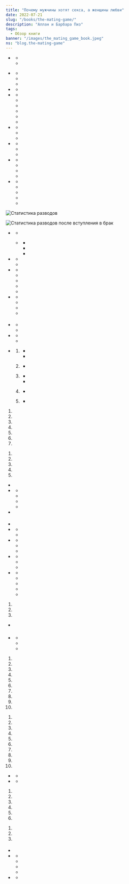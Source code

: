 ```yaml
---
title: "Почему мужчины хотят секса, а женщины любви"
date: 2022-07-21
slug: "/books/the-mating-game/"
description: "Аллан и Барбара Пиз"
tags:
  - Обзор книги 
banner: "/images/the_mating_game_book.jpeg"
ns: "blog.the-mating-game"
---
```


<div className="image-container">
  <div className="image_item">
    <Translation id="image_path" altTextId="title" tag="img" ns={props.data.post.ns} />
  </div>
</div>

<style jsx>{`
  .image-container {
    width: 350px;
    height: 350px;
    margin: auto;
    position: relative;
    margin-bottom: 170px;
    text-align: center;
  }
  .image-container img {
    margin-top: 0.5rem;
    max-width: 100%;
    max-height: 100%;
  }
`}</style>

<Translation id="main_heading" tag="h2" ns={props.data.post.ns} />

<Translation id="main_description" tag="p" ns={props.data.post.ns} />

<Translation id="key_points" tag="h3" ns={props.data.post.ns} />

<Translation id="key_points_sum" tag="p" ns={props.data.post.ns} />

<p><strong><Translation id="men_women_differences" ns={props.data.post.ns} /></strong></p>

<ul>
  <li><Translation id="men_visual" tag="span" ns={props.data.post.ns} />
    <ul>
      <li><Translation id="men_visual_subItem1" tag="span" ns={props.data.post.ns} /></li>
      <li><Translation id="men_visual_subItem2" tag="span" ns={props.data.post.ns} /></li>
    </ul>
  </li>
  <li><Translation id="women_power" tag="span" ns={props.data.post.ns} />
    <ul>
      <li><Translation id="women_power_subItem1" tag="span" ns={props.data.post.ns} /></li>
      <li><Translation id="women_power_subItem2" tag="span" ns={props.data.post.ns} /></li>
      <li><Translation id="women_power_subItem3" tag="span" ns={props.data.post.ns} /></li>
    </ul>
  </li>
  <li><strong><Translation id="love_chemistry" ns={props.data.post.ns} /></strong>
    <ul>
      <li><Translation id="love_chemistry_subItem1" tag="span" ns={props.data.post.ns} /></li>
    </ul>
  </li>
  <li><strong><Translation id="passion" ns={props.data.post.ns} /></strong>
    <ul>
      <li><Translation id="passion_description1" tag="span" ns={props.data.post.ns} /></li>
      <li><Translation id="passion_description2" tag="span" ns={props.data.post.ns} /></li>
      <li><Translation id="passion_description3" tag="span" ns={props.data.post.ns} /></li>
      <li><Translation id="passion_description4" tag="span" ns={props.data.post.ns} /></li>
      <li><Translation id="passion_description5" tag="span" ns={props.data.post.ns} /></li>
      <li><Translation id="passion_description6" tag="span" ns={props.data.post.ns} /></li>
    </ul>
  </li>
  <li><strong><Translation id="romantic_love" ns={props.data.post.ns} /></strong>
    <ul>
      <li><Translation id="romantic_love_description1" tag="span" ns={props.data.post.ns} /></li>
      <li><Translation id="romantic_love_description2" tag="span" ns={props.data.post.ns} /></li>
      <li><Translation id="romantic_love_description3" tag="span" ns={props.data.post.ns} /></li>
    </ul>
  </li>
  <li><strong><Translation id="evolution_purpose" ns={props.data.post.ns} /></strong>
    <ul>
      <li><Translation id="evolution_purpose_subItem1" tag="span" ns={props.data.post.ns} /></li>
      <li><Translation id="evolution_purpose_subItem2" tag="span" ns={props.data.post.ns} /></li>
      <li><Translation id="evolution_purpose_subItem3" tag="span" ns={props.data.post.ns} /></li>
    </ul>
  </li>
  <li><strong><Translation id="breakup" ns={props.data.post.ns} /></strong>
    <ul>
      <li><Translation id="breakup_subItem1" tag="span" ns={props.data.post.ns} /></li>
      <li><Translation id="breakup_subItem2" tag="span" ns={props.data.post.ns} /></li>
      <li><Translation id="breakup_subItem3" tag="span" ns={props.data.post.ns} /></li>
      <li><Translation id="breakup_subItem4" tag="span" ns={props.data.post.ns} /></li>
    </ul>
  </li>
  <li><strong><Translation id="long_attachment" ns={props.data.post.ns} /></strong>
    <ul>
      <li><Translation id="long_attachment_description1" tag="span" ns={props.data.post.ns} /></li>
      <li><Translation id="long_attachment_description2" tag="span" ns={props.data.post.ns} /></li>
      <li><Translation id="long_attachment_description3" tag="span" ns={props.data.post.ns} /></li>
      <li><Translation id="long_attachment_description4" tag="span" ns={props.data.post.ns} /></li>
      <li><Translation id="long_attachment_description5" tag="span" ns={props.data.post.ns} /></li>
    </ul>
  </li>
</ul>

<div className="chart-container">
  <div className="chart_item">
    <img alt="Статистика разводов" src="/images/divorces_rate.png" />
  </div>
</div>

<style jsx>{`
  .chart-container {
    width: 450px;
    height: 450px;
    margin: auto;
    position: relative;
    margin-bottom: 20px;
    text-align: center;
  }
  .chart-container img {
    max-width: 100%;
    max-height: 100%;
  }
`}</style>

<p style={{ textAlign: "center", fontSize: "0.9rem" }}><Translation id="divorce_chart1_caption" ns={props.data.post.ns} /></p>

<div className="chart-container-wide">
  <div className="chart_item">
    <img alt="Статистика разводов после вступления в брак" src="/images/years_since_marriage_to_divorce.png" />
  </div>
</div>

<style jsx>{`
  .chart-container-wide {
    width: 540px;
    height: 540px;
    margin: auto;
    position: relative;
    margin-bottom: 20px;
    text-align: center;
  }
  .chart-container-wide img {
    max-width: 100%;
    max-height: 100%;
  }
`}</style>

<p style={{ textAlign: "center", fontSize: "0.9rem" }}><Translation id="divorce_chart2_caption" ns={props.data.post.ns} /></p>

<ul>
  <li><strong><Translation id="histocompatibility" ns={props.data.post.ns} /></strong>
    <ul>
      <li><Translation id="histocompatibility_description1" tag="span" ns={props.data.post.ns} /></li>
      <li><Translation id="histocompatibility_description2" tag="span" ns={props.data.post.ns} />
        <ul>
          <li><Translation id="histocompatibility_subItem1" tag="span" ns={props.data.post.ns} /></li>
          <li><Translation id="histocompatibility_subItem2" tag="span" ns={props.data.post.ns} /></li>
          <li><Translation id="histocompatibility_subItem3" tag="span" ns={props.data.post.ns} /></li>
        </ul>
      </li>
    </ul>
  </li>
  <li><strong><Translation id="marriage" ns={props.data.post.ns} /></strong>
    <ul>
      <li><Translation id="marriage_subItem1" tag="span" ns={props.data.post.ns} /></li>
      <li><Translation id="marriage_subItem2" tag="span" ns={props.data.post.ns} /></li>
    </ul>
  </li>
  <li><strong><Translation id="modern_challenges" ns={props.data.post.ns} /></strong>
    <ul>
      <li><Translation id="modern_challenges_subItem1" tag="span" ns={props.data.post.ns} /></li>
      <li><Translation id="modern_challenges_subItem2" tag="span" ns={props.data.post.ns} /></li>
      <li><Translation id="modern_challenges_subItem3" tag="span" ns={props.data.post.ns} /></li>
      <li><Translation id="modern_challenges_subItem4" tag="span" ns={props.data.post.ns} /></li>
      <li><Translation id="modern_challenges_subItem5" tag="span" ns={props.data.post.ns} /></li>
    </ul>
  </li>
  <li><strong><Translation id="feminized_society" ns={props.data.post.ns} /></strong>
    <ul>
      <li><Translation id="feminized_society_subItem1" tag="span" ns={props.data.post.ns} /></li>
      <li><Translation id="feminized_society_subItem2" tag="span" ns={props.data.post.ns} /></li>
      <li><Translation id="feminized_society_subItem3" tag="span" ns={props.data.post.ns} /></li>
      <li><Translation id="feminized_society_subItem4" tag="span" ns={props.data.post.ns} /></li>
    </ul>
  </li>
</ul>

<h4><Translation id="women_want" ns={props.data.post.ns} /></h4>

<ul>
  <li><strong><Translation id="women_want_resources" ns={props.data.post.ns} /></strong>
    <ul>
      <li><Translation id="women_want_resources_subItem1" tag="span" ns={props.data.post.ns} /></li>
      <li><Translation id="women_want_resources_subItem2" tag="span" ns={props.data.post.ns} /></li>
    </ul>
  </li>
  <li><strong><Translation id="women_love_first" ns={props.data.post.ns} /></strong>
    <ul>
      <li><Translation id="women_love_first_subItem1" tag="span" ns={props.data.post.ns} /></li>
      <li><Translation id="women_love_first_subItem2" tag="span" ns={props.data.post.ns} /></li>
    </ul>
  </li>
  <li><strong><Translation id="ideal_partner_qualities" ns={props.data.post.ns} /></strong>
    <ol>
      <li><Translation id="quality_love" ns={props.data.post.ns} />
        <ul>
          <li><Translation id="quality_love_subItem1" tag="span" ns={props.data.post.ns} /></li>
          <li><Translation id="quality_love_subItem2" tag="span" ns={props.data.post.ns} /></li>
        </ul>
      </li>
      <li><Translation id="quality_fidelity" ns={props.data.post.ns} />
        <ul>
          <li><Translation id="quality_fidelity_subItem1" tag="span" ns={props.data.post.ns} /></li>
        </ul>
      </li>
      <li><Translation id="quality_kindness" ns={props.data.post.ns} />
        <ul>
          <li><Translation id="quality_kindness_subItem1" tag="span" ns={props.data.post.ns} /></li>
          <li><Translation id="quality_kindness_subItem2" tag="span" ns={props.data.post.ns} /></li>
        </ul>
      </li>
      <li><Translation id="quality_commitment" ns={props.data.post.ns} />
        <ul>
          <li><Translation id="quality_commitment_subItem1" tag="span" ns={props.data.post.ns} /></li>
        </ul>
      </li>
      <li><Translation id="quality_education" ns={props.data.post.ns} />
        <ul>
          <li><Translation id="quality_education_subItem1" tag="span" ns={props.data.post.ns} /></li>
        </ul>
      </li>
    </ol>
  </li>
</ul>

<p><strong><Translation id="attractive_qualities" ns={props.data.post.ns} /></strong></p>
<ol>
  <li><Translation id="attractive_humor" ns={props.data.post.ns} /></li>
  <li><Translation id="attractive_communication" ns={props.data.post.ns} /></li>
  <li><Translation id="attractive_cooking" ns={props.data.post.ns} /></li>
  <li><Translation id="attractive_dancing" ns={props.data.post.ns} /></li>
  <li><Translation id="attractive_safety" ns={props.data.post.ns} /></li>
  <li><Translation id="attractive_children" ns={props.data.post.ns} /></li>
  <li><Translation id="attractive_health" ns={props.data.post.ns} /></li>
</ol>

<p><strong><Translation id="women_sex_conditions" ns={props.data.post.ns} /></strong></p>
<ol>
  <li><Translation id="women_sex_condition1" ns={props.data.post.ns} /></li>
  <li><Translation id="women_sex_condition2" ns={props.data.post.ns} /></li>
  <li><Translation id="women_sex_condition3" ns={props.data.post.ns} /></li>
  <li><Translation id="women_sex_condition4" ns={props.data.post.ns} /></li>
  <li><Translation id="women_sex_condition5" ns={props.data.post.ns} /></li>
</ol>

<ul>
  <li><strong><Translation id="emotional_vs_physical" ns={props.data.post.ns} /></strong></li>
  <li><strong><Translation id="foreplay_importance" ns={props.data.post.ns} /></strong>
    <ul>
      <li><Translation id="foreplay_importance_subItem1" tag="span" ns={props.data.post.ns} /></li>
      <li><Translation id="foreplay_importance_subItem2" tag="span" ns={props.data.post.ns} /></li>
      <li><Translation id="foreplay_importance_subItem3" tag="span" ns={props.data.post.ns} /></li>
      <li><Translation id="foreplay_importance_subItem4" tag="span" ns={props.data.post.ns} /></li>
    </ul>
  </li>
  <li><Translation id="dominant_men" tag="span" ns={props.data.post.ns} /></li>
</ul>

<h4><Translation id="men_want" ns={props.data.post.ns} /></h4>

<ul>
  <li><strong><Translation id="men_brain" ns={props.data.post.ns} /></strong></li>
  <li><strong><Translation id="men_seek" ns={props.data.post.ns} /></strong>
    <ul>
      <li><Translation id="men_seek_subItem1" tag="span" ns={props.data.post.ns} /></li>
      <li><Translation id="men_seek_subItem2" tag="span" ns={props.data.post.ns} /></li>
    </ul>
  </li>
  <li><strong><Translation id="men_services" ns={props.data.post.ns} /></strong>
    <ul>
      <li><Translation id="men_services_subItem1" tag="span" ns={props.data.post.ns} /></li>
      <li><Translation id="men_services_subItem2" tag="span" ns={props.data.post.ns} /></li>
      <li><Translation id="men_services_subItem3" tag="span" ns={props.data.post.ns} /></li>
    </ul>
  </li>
  <li><strong><Translation id="ugly_wife" ns={props.data.post.ns} /></strong>
    <ul>
      <li><Translation id="ugly_wife_subItem1" tag="span" ns={props.data.post.ns} /></li>
      <li><Translation id="ugly_wife_subItem2" tag="span" ns={props.data.post.ns} /></li>
      <li><Translation id="ugly_wife_subItem3" tag="span" ns={props.data.post.ns} /></li>
    </ul>
  </li>
  <li><strong><Translation id="men_genes" ns={props.data.post.ns} /></strong>
    <ul>
      <li><Translation id="men_genes_subItem1" tag="span" ns={props.data.post.ns} /></li>
      <li><Translation id="men_genes_subItem2" tag="span" ns={props.data.post.ns} /></li>
      <li><Translation id="men_genes_subItem3" tag="span" ns={props.data.post.ns} /></li>
      <li><Translation id="men_genes_subItem4" tag="span" ns={props.data.post.ns} /></li>
      <li><Translation id="men_genes_subItem5" tag="span" ns={props.data.post.ns} /></li>
    </ul>
  </li>
</ul>

<p><Translation id="sex_tension" tag="span" ns={props.data.post.ns} /></p>

<p><strong><Translation id="men_needs" ns={props.data.post.ns} /></strong></p>
<ol>
  <li><Translation id="men_need_fidelity" ns={props.data.post.ns} /></li>
  <li><Translation id="men_need_exclusivity" ns={props.data.post.ns} /></li>
  <li><Translation id="men_need_devotion" ns={props.data.post.ns} /></li>
</ol>

<ul>
  <li><Translation id="men_needs_explanation" tag="span" ns={props.data.post.ns} /></li>
</ul>

<h3><Translation id="one_night_stand" ns={props.data.post.ns} /></h3>

<ul>
  <li><strong><Translation id="women_casual_sex" ns={props.data.post.ns} /></strong>
    <ul>
      <li><Translation id="women_casual_sex_subItem1" tag="span" ns={props.data.post.ns} /></li>
      <li><Translation id="women_casual_sex_subItem2" tag="span" ns={props.data.post.ns} /></li>
      <li><Translation id="women_casual_sex_subItem3" tag="span" ns={props.data.post.ns} /></li>
    </ul>
  </li>
</ul>

<p><strong><Translation id="men_cheating_reasons" ns={props.data.post.ns} /></strong></p>
<ol>
  <li><Translation id="men_cheating_reason1" ns={props.data.post.ns} /></li>
  <li><Translation id="men_cheating_reason2" ns={props.data.post.ns} /></li>
  <li><Translation id="men_cheating_reason3" ns={props.data.post.ns} /></li>
  <li><Translation id="men_cheating_reason4" ns={props.data.post.ns} /></li>
  <li><Translation id="men_cheating_reason5" ns={props.data.post.ns} /></li>
  <li><Translation id="men_cheating_reason6" ns={props.data.post.ns} /></li>
  <li><Translation id="men_cheating_reason7" ns={props.data.post.ns} /></li>
  <li><Translation id="men_cheating_reason8" ns={props.data.post.ns} /></li>
  <li><Translation id="men_cheating_reason9" ns={props.data.post.ns} /></li>
  <li><Translation id="men_cheating_reason10" ns={props.data.post.ns} /></li>
</ol>

<p><strong><Translation id="women_affair_emotional" ns={props.data.post.ns} /></strong></p>

<p><strong><Translation id="women_affair_reasons" ns={props.data.post.ns} /></strong></p>
<ol>
  <li><Translation id="women_affair_reason1" ns={props.data.post.ns} /></li>
  <li><Translation id="women_affair_reason2" ns={props.data.post.ns} /></li>
  <li><Translation id="women_affair_reason3" ns={props.data.post.ns} /></li>
  <li><Translation id="women_affair_reason4" ns={props.data.post.ns} /></li>
  <li><Translation id="women_affair_reason5" ns={props.data.post.ns} /></li>
  <li><Translation id="women_affair_reason6" ns={props.data.post.ns} /></li>
  <li><Translation id="women_affair_reason7" ns={props.data.post.ns} /></li>
  <li><Translation id="women_affair_reason8" ns={props.data.post.ns} /></li>
  <li><Translation id="women_affair_reason9" ns={props.data.post.ns} /></li>
  <li><Translation id="women_affair_reason10" ns={props.data.post.ns} /></li>
</ol>

<ul>
  <li><strong><Translation id="men_hide_affairs" ns={props.data.post.ns} /></strong>
    <ul>
      <li><Translation id="men_hide_affairs_subItem1" tag="span" ns={props.data.post.ns} /></li>
    </ul>
  </li>
  <li><strong><Translation id="relationship_values" ns={props.data.post.ns} /></strong>
    <ul>
      <li><Translation id="relationship_values_subItem1" tag="span" ns={props.data.post.ns} /></li>
    </ul>
  </li>
</ul>

<p><strong><Translation id="key_values" ns={props.data.post.ns} /></strong></p>
<ol>
  <li><Translation id="key_value1" ns={props.data.post.ns} /></li>
  <li><Translation id="key_value2" ns={props.data.post.ns} /></li>
  <li><Translation id="key_value3" ns={props.data.post.ns} /></li>
  <li><Translation id="key_value4" ns={props.data.post.ns} /></li>
  <li><Translation id="key_value5" ns={props.data.post.ns} /></li>
  <li><Translation id="key_value6" ns={props.data.post.ns} /></li>
</ol>

<p><strong><Translation id="key_beliefs" ns={props.data.post.ns} /></strong></p>
<ol>
  <li><Translation id="key_belief1" ns={props.data.post.ns} /></li>
  <li><Translation id="key_belief2" ns={props.data.post.ns} /></li>
  <li><Translation id="key_belief3" ns={props.data.post.ns} /></li>
</ol>

<h4><Translation id="finding_partner" ns={props.data.post.ns} /></h4>

<ul>
  <li><strong><Translation id="love_myth" ns={props.data.post.ns} /></strong></li>
  <li><strong><Translation id="partner_list" ns={props.data.post.ns} /></strong>
    <ul>
      <li><Translation id="partner_list_subItem1" tag="span" ns={props.data.post.ns} /></li>
      <li><Translation id="partner_list_subItem2" tag="span" ns={props.data.post.ns} /></li>
      <li><Translation id="partner_list_subItem3" tag="span" ns={props.data.post.ns} /></li>
      <li><Translation id="partner_list_subItem4" tag="span" ns={props.data.post.ns} /></li>
    </ul>
  </li>
  <li><strong><Translation id="marriage_rating" ns={props.data.post.ns} /></strong>
    <ul>
      <li><Translation id="marriage_rating_subItem1" tag="span" ns={props.data.post.ns} /></li>
    </ul>
  </li>
</ul>

<p><Translation id="passion_importance" tag="span" ns={props.data.post.ns} /></p>

<p><strong><Translation id="opposites_attract" ns={props.data.post.ns} /></strong></p>

<Translation id="takeaway_heading" tag="h3" ns={props.data.post.ns} />

<Translation id="takeaway_text1" tag="p" ns={props.data.post.ns} />

<Translation id="takeaway_text2" tag="p" ns={props.data.post.ns} />